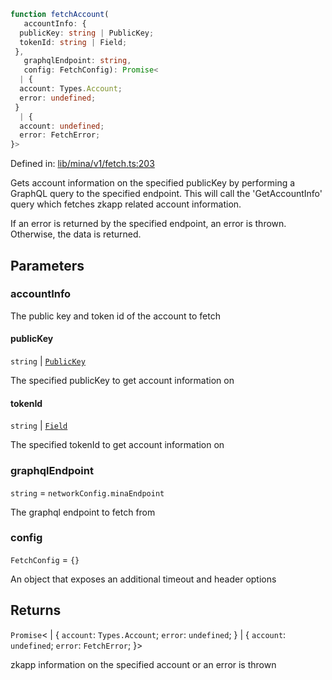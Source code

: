 ```ts
function fetchAccount(
   accountInfo: {
  publicKey: string | PublicKey;
  tokenId: string | Field;
 }, 
   graphqlEndpoint: string, 
   config: FetchConfig): Promise<
  | {
  account: Types.Account;
  error: undefined;
 }
  | {
  account: undefined;
  error: FetchError;
}>
```

Defined in: [lib/mina/v1/fetch.ts:203](https://github.com/o1-labs/o1js/blob/46b9772d07785397c4bd76a102bc9f6730d321bb/src/lib/mina/v1/fetch.ts#L203)

Gets account information on the specified publicKey by performing a GraphQL query
to the specified endpoint. This will call the 'GetAccountInfo' query which fetches
zkapp related account information.

If an error is returned by the specified endpoint, an error is thrown. Otherwise,
the data is returned.

## Parameters

### accountInfo

The public key and token id of the account to fetch

#### publicKey

`string` \| [`PublicKey`](../classes/PublicKey.mdx)

The specified publicKey to get account information on

#### tokenId

`string` \| [`Field`](../classes/Field.mdx)

The specified tokenId to get account information on

### graphqlEndpoint

`string` = `networkConfig.minaEndpoint`

The graphql endpoint to fetch from

### config

`FetchConfig` = `{}`

An object that exposes an additional timeout and header options

## Returns

`Promise`\<
  \| \{
  `account`: `Types.Account`;
  `error`: `undefined`;
 \}
  \| \{
  `account`: `undefined`;
  `error`: `FetchError`;
 \}\>

zkapp information on the specified account or an error is thrown
